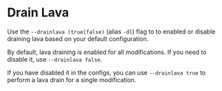 # Drain Lava

Use the `--drainlava (true|false)` (alias `-dl`) flag to to enabled or disable draining lava based on your default configuration.

By default, lava draining is enabled for all modifications. If you need to disable it, use `--drainlava false`.

If you have disabled it in the configs, you can use `--drainlava true` to perform a lava drain for a single modification.